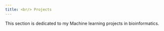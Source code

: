 ```yaml
---
title: <br/> Projects
---
```


  
  This section is dedicated to my Machine learning projects in bioinformatics.